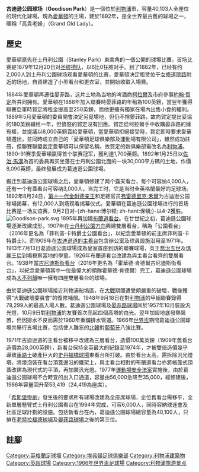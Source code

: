 {{Link style|time=2015-12-11T07:12:39+00:00}}
{{noteta
|T=zh-hans:古迪逊公园球场;zh-hk:葛迪遜公園球場;zh-tw:古迪遜公園球場;
|1=zh-hans:古迪逊;zh-hk:葛迪遜;zh-tw:古迪遜;
|2=zh-hans:埃弗顿;zh-hk:愛華頓;zh-tw:埃佛頓;
|3=zh-hans:斯坦利公园;zh-hk:士丹利公園;zh-tw:斯坦利公園;
|4=zh-hans:安菲尔德; zh-hant:晏菲路
|5=zh-hans:老特拉福德球场; zh-hant:老特拉福德球場;zh-hk:奧脫福球場;
|6=zh-hans:乔治;zh-hant:喬治;zh-hk:佐治;

}}
{{Infobox_Stadium
| stadium_name      = 葛迪遜公園<br />Goodison Park
| nickname          = 高貴老婦（The Grand Old Lady）
| image             = [[File:Goodisonview1.JPG|250px]]
| location          = [[利物浦|利物浦]]葛迪遜路
| opened            = 1892年8月24日
| owner             = [[愛華頓|愛華頓]]
| operator          = 愛華頓
| surface           = 真草
| construction_cost = 3,000[[英鎊|英鎊]] <ref>只是最早時場地的價值，及後重修的費用不包括在內。</ref>
| capacity          = 40,569
| architect         = Kelly Brothers
| former_names      = Mere Green
| tenants           = <center>[[愛華頓|愛華頓]] (1892年至今)
| seating_capacity  = <center>40,410 人
| dimensions = <center>112 x 78 [[碼|碼]]；102.4 x 71.3 [[米_(單位)|米]]</center> 
}}

'''古迪逊公园球场'''（'''Goodison Park'''）是一個位於[[利物浦|利物浦]]市，容量40,103人全座位的現代化球場。現為[[愛華頓|愛華頓]]的主場，建於1892年，是全世界最古舊的球場之一，暱稱「高貴老婦」（Grand Old Lady）。

== 歷史 ==
愛華頓原先在士丹利公園（Stanley Park）東南角的一個公開的球場比賽，首场比赛是1879年12月20日对[[圣彼德队|圣彼德队]]，以6比0狂胜对手。到了1882年，已经有约2,000人到士丹利公園球场观看愛華頓的比赛，愛華頓决定租赁位于[[:en:Priory_Road|女修道院路]]附近的场地，自資建造了小型看台和更衣室，並開始收取入場費。

1884年愛華頓再遷往晏菲路，这片土地為当地的啤酒商[[:en:John_Orell|柯拉爾]]及市府參事[[:en:John_Houlding|約翰·賀定]]所共同拥有。愛華頓在1888年加入聯賽時晏菲路的年租為100英鎊，當翌年獲得聯賽亞軍時賀定將租金提高至250英鎊，而他更擁有獨家在場內出售小食的權利。1889年5月愛華頓的委員開會決定另覓場地，但仍不捨晏菲路，故向賀定提出妥協的180英鎊續租一年，但憤怒的賀定沒有回應。賀定從柯拉爾手中收購晏菲路的擁有權，並提議以6,000英鎊賣給愛華頓，當愛華頓拒絕接受時，賀定即時要求愛華頓遷出，並同時成立自己的「愛華頓足球俱樂部及運動場有限公司」，雖然成功註冊，但聯賽聯盟裁定愛華頓可以保留名稱，故賀定的新俱樂部需改名為[[利物浦足球俱樂部|利物浦]]。1890-91赛季愛華頓赢得首个联赛冠军，獲利達1,700英鎊。1892年1月25日以[[:en:George_Mahon_(Everton_F.C._chairman)|佐治·馬漢]]為首的委員再买坐落在士丹利公園北面的一块30,000平方碼的土地，作價8,090英鎊，最终發展成为葛迪遜公園球場。

搬迁到葛迪遜公園球場之后，愛華頓修建了两个露天看台，每个可容纳4,000人，还有一个有蓋看台可容纳3,000人，当完工时，它是当时全英格蘭最好的足球场。1892年8月24日，[[:en:Arthur_Kinnaird,_11th_Lord_Kinnaird|第十一代金耐德亲王]]和足總官员[[:en:Frederick_Wall|弗雷德里克·禾爾]]为古迪逊公园球場揭幕，有12,000人到场观看揭幕仪式。愛華頓在葛迪遜公園球場进行的首场比赛是一场友谊赛，9月2日对-{zh-hans:博尔顿; zh-hant:保頓;}-以4-2獲胜。
[[File:Goodison-park.svg|thumb]]
1895年再加建[[:en:Goodison_Park#Bullens_Road|布蘭道看台]]。在廿世紀之初，葛迪遜公園球場逐漸改建成形，1907年在[[:en:Goodison_Park#Sir_Philip_Carter_Park_Stand|士丹利公園方向]]興建雙層看台，稱為「公園看台」（2016年更名為「菲利普·卡特爵士公園看台」，以紀念愛華頓的前主席菲利普·卡特爵士）。而1909年在[[:en:Goodison_Park#Goodison_Road_Stand|古迪逊道的主看台]]包含辦公室及球員設施沿用至1971年。1913年7月13日葛迪遜公園球場成為皇室首座到訪的聯賽球場，英王[[喬治五世|喬治五世]]及[[瑪麗王后|瑪麗王后]]到場視察當地的學童。1926年布蘭道看台改建為與主看台看齊的雙層看台。1938年當[[:en:Goodison_Park#Howard_Kendall_Gwladys_Street_End|古尼迪斯街看台]]（2016年更名為「霍華德·肯德爾古尼迪斯街看台」，以紀念愛華頓其中一位最偉大的領隊霍華德·肯德爾）完工，葛迪遜公園球場成為[[英國|大不列顛]]唯一擁有四座雙層看台的球場。

由於葛迪遜公園球場接近利物浦船塢區，在[[第二次世界大戰|大戰]]期間遭受頗嚴重的破壞，戰後獲得“大戰破壞委員會”的復修補償。1948年9月18日在對[[利物浦足球俱乐部|利物浦]]的甲組聯賽錄得78,299人的最高入場人數。葛迪遜公園球場及[[晏菲路球場|晏菲路球場]]同於1957年10月裝設汎光燈，10月9日對[[利物浦足球俱乐部|利物浦]]的友賽首次亮起四個高塔的白光。翌年加設地底發熱裝置，但因排水不良而需於1960年重舖排水管道。1966年[[世界盃|世界盃]]期間葛迪遜公園球場共舉行五場比賽，包括使人難忘的[[北韓|北韓]]對[[葡萄牙|葡萄牙]]八強比賽。

1971年古迪逊道的主看台被移平改建為三層看台，造價100萬英鎊（1909年舊看台造價為28,000英鎊），新看台保持全英最大的紀錄至1974年，才被雙倍造價幾乎導致[[車路士|車路士]]破產巨大的[[史丹福橋球場|史丹福橋球場]]東看台所打破。由於看台太高，需拆除汎光燈塔，將燈泡裝在看台頂蓋邊沿的鐵架上，與主看台相對的布蘭道看台亦將帳篷式頂蓋改建為現代式的平頂，再加裝汎光燈。1977年[[運動場安全法案|運動場安全法案]]實施後，由於葛迪遜公園球場不合時宜的出入口通道，容量由56,000急降至35,000，經修建後，1986年容量回升至53,419（24,419為座席）。

「[[希斯堡慘劇|希斯堡慘劇]]」發生後的{{tsl|en|Taylor Report|泰萊報告書}}要求所有球場改建為全座席球場，企位舊看台需移平，全新單層懸臂式士丹利公園看台在1994年完成，可容6,000人，同時容納球迷會及社區足球計劃的設施。包括新看台在內，葛迪遜公園球場總容量為40,100人，只排在[[老特拉福德球場|老特拉福德球場]]及[[晏菲路球場|晏菲路球場]]之後的第三位。

== 註腳 ==
{{reflist}}

{{英超球場}}
{{1966年世界盃賽場}}

{{DEFAULTSORT:Goodison Park}}

[[Category:英格蘭足球場|Category:英格蘭足球場]]
[[Category:埃弗頓足球俱樂部|Category:埃弗頓足球俱樂部]]
[[Category:利物浦建築物|Category:利物浦建築物]]
[[Category:英超球場|Category:英超球場]]
[[Category:1966年世界盃足球場|Category:1966年世界盃足球場]]
[[Category:利物浦旅游景点|Category:利物浦旅游景点]]